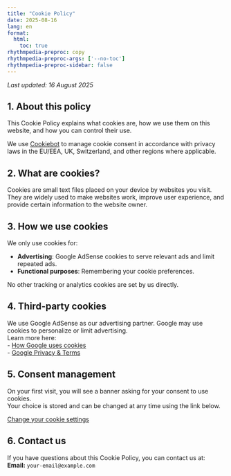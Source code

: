 ```yaml
---
title: "Cookie Policy"
date: 2025-08-16
lang: en
format:
  html:
    toc: true
rhythmpedia-preproc: copy
rhythmpedia-preproc-args: ['--no-toc']
rhythmpedia-preproc-sidebar: false
---
```


_Last updated: 16 August 2025_

## 1. About this policy
This Cookie Policy explains what cookies are, how we use them on this website, and how you can control their use.

We use [Cookiebot](https://www.cookiebot.com/) to manage cookie consent in accordance with privacy laws in the EU/EEA, UK, Switzerland, and other regions where applicable.

## 2. What are cookies?
Cookies are small text files placed on your device by websites you visit. They are widely used to make websites work, improve user experience, and provide certain information to the website owner.

## 3. How we use cookies
We only use cookies for:

- **Advertising**: Google AdSense cookies to serve relevant ads and limit repeated ads.  
- **Functional purposes**: Remembering your cookie preferences.

No other tracking or analytics cookies are set by us directly.

## 4. Third-party cookies
We use Google AdSense as our advertising partner. Google may use cookies to personalize or limit advertising.  
Learn more here:  
- [How Google uses cookies](https://policies.google.com/technologies/cookies)  
- [Google Privacy & Terms](https://policies.google.com/privacy)

## 5. Consent management
On your first visit, you will see a banner asking for your consent to use cookies.  
Your choice is stored and can be changed at any time using the link below.

<a href="#" id="cookie-settings" rel="nofollow">Change your cookie settings</a>

## 6. Contact us
If you have questions about this Cookie Policy, you can contact us at:  
**Email:** `your-email@example.com`


